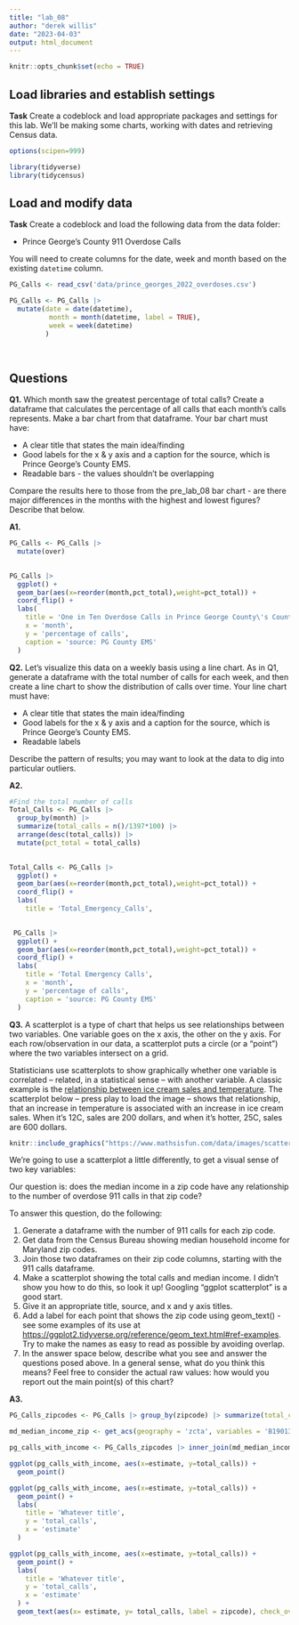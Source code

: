 ```yaml
---
title: "lab_08"
author: "derek willis"
date: "2023-04-03"
output: html_document
---
```


```r
knitr::opts_chunk$set(echo = TRUE)
```

## Load libraries and establish settings

**Task** Create a codeblock and load appropriate packages and settings for this lab. We'll be making some charts, working with dates and retrieving Census data.

```r
options(scipen=999)

library(tidyverse)
library(tidycensus)
```

## Load and modify data

**Task** Create a codeblock and load the following data from the data folder:

-   Prince George's County 911 Overdose Calls

You will need to create columns for the date, week and month based on the existing `datetime` column.

```r
PG_Calls <- read_csv('data/prince_georges_2022_overdoses.csv') 

PG_Calls <- PG_Calls |>
  mutate(date = date(datetime),
          month = month(datetime, label = TRUE),
          week = week(datetime)
         )
    
 
```

## Questions

**Q1.** Which month saw the greatest percentage of total calls? Create a dataframe that calculates the percentage of all calls that each month's calls represents. Make a bar chart from that dataframe. Your bar chart must have:

-   A clear title that states the main idea/finding
-   Good labels for the x & y axis and a caption for the source, which is Prince George's County EMS.
-   Readable bars - the values shouldn't be overlapping

Compare the results here to those from the pre_lab_08 bar chart - are there major differences in the months with the highest and lowest figures? Describe that below.

**A1.**

```r
PG_Calls <- PG_Calls |>
  mutate(over)
 

```

```r
PG_Calls |>
  ggplot() +
  geom_bar(aes(x=reorder(month,pct_total),weight=pct_total)) +
  coord_flip() +
  labs(
    title = 'One in Ten Overdose Calls in Prince George County\'s County happens in December',
    x = 'month',
    y = 'percentage of calls',
    caption = 'source: PG County EMS'
  )
```

**Q2.** Let's visualize this data on a weekly basis using a line chart. As in Q1, generate a dataframe with the total number of calls for each week, and then create a line chart to show the distribution of calls over time. Your line chart must have:

-   A clear title that states the main idea/finding
-   Good labels for the x & y axis and a caption for the source, which is Prince George's County EMS.
-   Readable labels

Describe the pattern of results; you may want to look at the data to dig into particular outliers.

**A2.**

```r
#Find the total number of calls
Total_Calls <- PG_Calls |>
  group_by(month) |>
  summarize(total_calls = n()/1397*100) |>
  arrange(desc(total_calls)) |>
  mutate(pct_total = total_calls)
 

```

```r
Total_Calls <- PG_Calls |>
  ggplot() +
  geom_bar(aes(x=reorder(month,pct_total),weight=pct_total)) +
  coord_flip() +
  labs(
    title = 'Total_Emergency_Calls',
   
```

```r
 PG_Calls |>
  ggplot() +
  geom_bar(aes(x=reorder(month,pct_total),weight=pct_total)) +
  coord_flip() +
  labs(
    title = 'Total Emergency Calls',
    x = 'month',
    y = 'percentage of calls',
    caption = 'source: PG County EMS'
  )
```

**Q3.** A scatterplot is a type of chart that helps us see relationships between two variables. One variable goes on the x axis, the other on the y axis. For each row/observation in our data, a scatterplot puts a circle (or a "point") where the two variables intersect on a grid.

Statisticians use scatterplots to show graphically whether one variable is correlated -- related, in a statistical sense -- with another variable. A classic example is the [relationship between ice cream sales and temperature](https://www.mathsisfun.com/data/scatter-xy-plots.html). The scatterplot below -- press play to load the image -- shows that relationship, that an increase in temperature is associated with an increase in ice cream sales. When it's 12C, sales are 200 dollars, and when it's hotter, 25C, sales are 600 dollars.

```r
knitr::include_graphics("https://www.mathsisfun.com/data/images/scatter-ice-cream1.svg")
```

We're going to use a scatterplot a little differently, to get a visual sense of two key variables:

Our question is: does the median income in a zip code have any relationship to the number of overdose 911 calls in that zip code?

To answer this question, do the following:

1.  Generate a dataframe with the number of 911 calls for each zip code.
2.  Get data from the Census Bureau showing median household income for Maryland zip codes.
3.  Join those two dataframes on their zip code columns, starting with the 911 calls dataframe.
4.  Make a scatterplot showing the total calls and median income. I didn't show you how to do this, so look it up! Googling "ggplot scatterplot" is a good start.
5.  Give it an appropriate title, source, and x and y axis titles.
6.  Add a label for each point that shows the zip code using geom_text() - see some examples of its use at <https://ggplot2.tidyverse.org/reference/geom_text.html#ref-examples>. Try to make the names as easy to read as possible by avoiding overlap.
7.  In the answer space below, describe what you see and answer the questions posed above. In a general sense, what do you think this means? Feel free to consider the actual raw values: how would you report out the main point(s) of this chart?

**A3.**

```r
PG_Calls_zipcodes <- PG_Calls |> group_by(zipcode) |> summarize(total_calls = n())

md_median_income_zip <- get_acs(geography = 'zcta', variables = 'B19013_001', state = 'MD', year =2019)

pg_calls_with_income <- PG_Calls_zipcodes |> inner_join(md_median_income_zip, by = c('zipcode' = 'GEOID'))

ggplot(pg_calls_with_income, aes(x=estimate, y=total_calls)) + 
  geom_point()

ggplot(pg_calls_with_income, aes(x=estimate, y=total_calls)) + 
  geom_point() +
  labs(
    title = 'Whatever title',
    y = 'total_calls',
    x = 'estimate'
  )

ggplot(pg_calls_with_income, aes(x=estimate, y=total_calls)) + 
  geom_point() +
  labs(
    title = 'Whatever title',
    y = 'total_calls',
    x = 'estimate'
  ) +
  geom_text(aes(x= estimate, y= total_calls, label = zipcode), check_overlap = TRUE)

```

